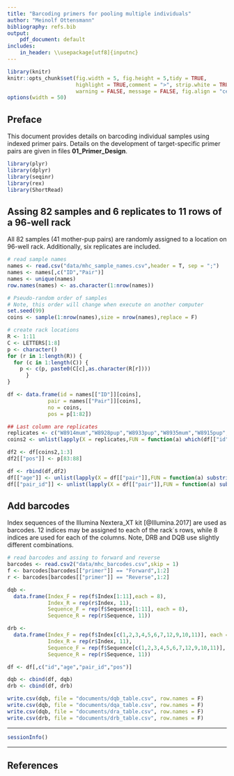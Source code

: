 ```yaml
---
title: "Barcoding primers for pooling multiple individuals"
author: "Meinolf Ottensmann"
bibliography: refs.bib
output:
    pdf_document: default
includes:
    in_header: \\usepackage[utf8]{inputnc}
---
```


```r
library(knitr)
knitr::opts_chunk$set(fig.width = 5, fig.height = 5,tidy = TRUE,
                      highlight = TRUE,comment = ">", strip.white = TRUE, collapse = TRUE,
                      warning = FALSE, message = FALSE, fig.align = "center")
options(width = 50)
```

## Preface

This document provides details on barcoding individual samples using indexed primer pairs. Details on the development of target-specific primer pairs are given in files **01_Primer_Design**.

```r
library(plyr)
library(dplyr)
library(seqinr)
library(rex)
library(ShortRead)
```


## Assing 82 samples and 6 replicates to 11 rows of a 96-well rack 

All 82 samples (41 mother-pup pairs) are randomly assigned to a location on 96-well rack. Additionally, six replicates are included.

```r
# read sample names
names <- read.csv("data/mhc_sample_names.csv",header = T, sep = ";")
names <- names[,c("ID","Pair")]
names <- unique(names)
row.names(names) <- as.character(1:nrow(names))

# Pseudo-random order of samples
# Note, this order will change when execute on another computer
set.seed(99)
coins <- sample(1:nrow(names),size = nrow(names),replace = F)

# create rack locations
R <- 1:11
C <- LETTERS[1:8]
p <- character()
for (r in 1:length(R)) {
  for (c in 1:length(C)) {
    p <- c(p, paste0(C[c],as.character(R[r])))
      }
}

df <- data.frame(id = names[["ID"]][coins], 
             pair = names[["Pair"]][coins], 
             no = coins, 
             pos = p[1:82])

## Last column are replicates
replicates <- c("W8914mum","W8928pup","W8933pup","W8935mum","W8915pup","AGF11007")
coins2 <- unlist(lapply(X = replicates,FUN = function(a) which(df[["id"]] == a)))

df2 <- df[coins2,1:3]
df2[["pos"]] <- p[83:88]

df <- rbind(df,df2)
df[["age"]] <- unlist(lapply(X = df[["pair"]],FUN = function(a) substring(a, 1,1)))
df[["pair_id"]] <- unlist(lapply(X = df[["pair"]],FUN = function(a) substring(a, 2)))
```

## Add barcodes

Index sequences of the Illumina Nextera_XT kit [@Illumina.2017] are used as barcodes. 12 indices may be assigned to each of the rack´s rows, while 8 indices are used for each of the columns. Note, DRB and DQB use slightly different combinations.

```r
# read barcodes and assing to forward and reverse
barcodes <- read.csv2("data/mhc_barcodes.csv",skip = 1)
f <- barcodes[barcodes[["primer"]] == "Forward",1:2]
r <- barcodes[barcodes[["primer"]] == "Reverse",1:2]

dqb <- 
  data.frame(Index_F = rep(f$Index[1:11],each = 8),
             Index_R = rep(r$Index, 11),
             Sequence_F = rep(f$Sequence[1:11], each = 8), 
             Sequence_R = rep(r$Sequence, 11))

drb <-
  data.frame(Index_F = rep(f$Index[c(1,2,3,4,5,6,7,12,9,10,11)], each = 8), 
             Index_R = rep(r$Index, 11),
             Sequence_F = rep(f$Sequence[c(1,2,3,4,5,6,7,12,9,10,11)], each = 8), 
             Sequence_R = rep(r$Sequence, 11))

df <- df[,c("id","age","pair_id","pos")]

dqb <- cbind(df, dqb)
drb <- cbind(df, drb)

write.csv(dqb, file = "documents/dqb_table.csv", row.names = F)
write.csv(dqb, file = "documents/dqa_table.csv", row.names = F)
write.csv(dqb, file = "documents/dra_table.csv", row.names = F)
write.csv(drb, file = "documents/drb_table.csv", row.names = F)
```

***
```r
sessionInfo()
```
***

## References